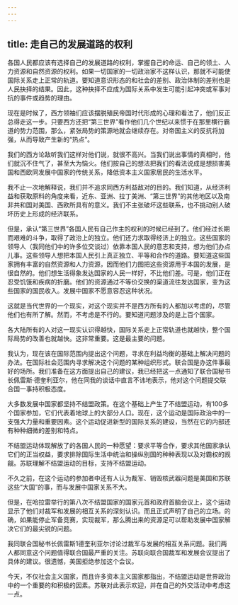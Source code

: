 ```yaml
---
---
---
```

title: 走自己的发展道路的权利
---

各国人民都应该有选择自己的发展道路的权利，掌握自己的命运、自己的领土、人力资源和自然资源的权利。如果一切国家的一切政治家不这样认识，那就不可能使国际关系走上正常的轨道。要知道意识形态的和社会的差别、政治体制的差别也是人民抉择的结果。因此，这种抉择不应成为国际关系中发生可能引起冲突或军事对抗的事件或趋势的理由。

现在是时候了，西方领袖们应该摆脱殖民帝国时代形成的心理和看法了，他们反正总得走这一步。只要西方还把“第三世界”看作他们几个世纪以来惯于在那里横行霸道的势力范围，那么，紧张局势的策源地就会继续存在。对帝国主义的反抗将加强，从而导致产生新的“热点”。

我们的西方论敌听我们这样对他们说，就很不高兴。当我们说出事情的真相时，他们就沉不住气了，甚至大为恼火。他们按自己的想法把我们的看法说成是想损害美国和西欧同发展中国家的传统关系，降低资本主义国家居民的生活水平。

我不止一次地解释说，我们并不追求同西方利益敌对的目的。我们知道，从经济利益和获取原料的角度来看，近东、亚洲、拉丁美洲、“第三世界”的其他地区以及南非共和国对美国、西欧所具有的意义。我们不主张破坏这些联系，也不挑动别人破坏历史上形成的经济联系。

但是，承认“第三世界”各国人民有自己作主的权利的时候已经到了。他们经过长期而艰难的斗争，取得了政治上的独立。他们还力求取得经济上的独立。这些国家的领导人（我同他们中的许多位交谈过）依靠本国人民的意志和支持，想为他们办点儿事。这些领导人想把本国人民引上真正独立、平等和合作的道路。要知道这些国家拥有丰富的自然资源和人力资源，因而他们力图把这些资源用于本国的发展，是很自然的。他们想生活得象发达国家的人民一样好，不比他们差。可是，他们正在忍受饥饿和疾病的折磨。他们的资源通过不等价交换的渠道流往发达国家，变为这些国家的国民收入。发展中国家不愿意容忍这种状况。

这就是当代世界的一个现实，对这个现实并不是西方所有的人都加以考虑的，尽管他们也有所了解。然而，不考虑是不行的。要知道问题涉及的是上百个国家。

各大陆所有的人对这一现实认识得越快，国际关系走上正常轨道也就越快，整个国际局势的改善也就越快。这非常重要。这是最主要的问题。

我认为，现在该在国际范围内提出这个问题，寻求在利益均衡的基础上解决问题的办法。在国际社会范围内寻求解决这个问题的某种组织形式。联合国是办这件事最好的场所。我们准备在这方面提出自己的建议，我已经把这一点通知了联合国秘书长佩雷斯·德奎利亚尔，他在同我的谈话中直言不讳地表示，他对这个问题提交联合国一事持积极态度。

大多数发展中国家都坚持不结盟政策。在这个基础上产生了不结盟运动，有100多个国家参加，它们代表着地球上的大部分人口。现在，这个运动是国际政治中的一支强大力量和重要因素。这个运动促进新型的国际关系的建设，当然在它的内部还有种种细微的差别和特点。

不结盟运动体现解放了的各国人民的一种愿望：要求平等合作，要求其他国家承认它们的正当权益，要求排除国际生活中统治和操纵别国的种种表现以及对霸权的觊觎。苏联理解不结盟运动的目标，支持不结盟运动。

不久之前，在这个运动的参加者中还有人认为裁军、销毁核武器问题是美国和苏联这些“大国”的事，而与发展中国家关系不大。

但是，在哈拉雷举行的第八次不结盟国家的国家元首和政府首脑会议上，这个运动显示了他们对裁军和发展的相互关系的深刻认识。而且正式声明了自己的立场。的确，如果能停止军备竞赛，实现裁军，那么腾出来的资源足可以帮助发展中国家解决它们的最尖锐的问题。

我同联合国秘书长佩雷斯1德奎利亚尔讨论过裁军与发展的相互关系问题。我们两人都同意这个问题值得联合国最严重的关注。苏联向联合国裁军和发展会议提出了具体的建议。很遗憾，美国拒绝参加这个会议。

今天，不仅社会主义国家，而且许多资本主义国家都指出，不结盟运动是世界政治中的一个重要的和积极的因素。苏联对此表示欢迎，并在自己的外交活动中考虑这一点。